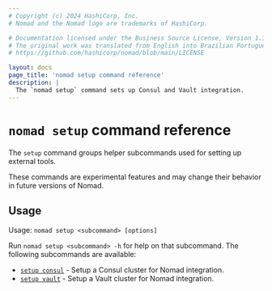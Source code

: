 ```yaml
---
# Copyright (c) 2024 HashiCorp, Inc.
# Nomad and the Nomad logo are trademarks of HashiCorp.

# Documentation licensed under the Business Source License, Version 1.1.
# The original work was translated from English into Brazilian Portuguese.
# https://github.com/hashicorp/nomad/blob/main/LICENSE

layout: docs
page_title: 'nomad setup command reference'
description: |
  The `nomad setup` command sets up Consul and Vault integration.
---
```


# `nomad setup` command reference

The `setup` command groups helper subcommands used for setting up external
tools.

<Warning>

These commands are experimental features and may change their behavior in future
versions of Nomad.

</Warning>

## Usage

Usage: `nomad setup <subcommand> [options]`

Run `nomad setup <subcommand> -h` for help on that subcommand. The following
subcommands are available:

- [`setup consul`][consul] - Setup a Consul cluster for Nomad integration.
- [`setup vault`][vault] - Setup a Vault cluster for Nomad integration.

[consul]: /nomad/commands/setup/consul
[vault]: /nomad/commands/setup/vault

